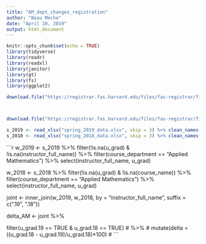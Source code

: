 ```yaml
---
title: "AM_dept_changes_registration"
author: "Beau Meche"
date: "April 10, 2019"
output: html_document
---
```


```r
knitr::opts_chunk$set(echo = TRUE)
library(tidyverse)
library(readr)
library(readxl)
library(janitor)
library(gt)
library(fs)
library(ggplot2)
```

```r
download.file("https://registrar.fas.harvard.edu/files/fas-registrar/files/class_enrollment_summary_by_term_3.22.19.xlsx", mode = "wb", destfile = "spring_2019_data.xlsx")



download.file("https://registrar.fas.harvard.edu/files/fas-registrar/files/class_enrollment_summary_by_term_03.06.18.xlsx", mode = "wb", destfile = "spring_2018_data.xlsx")

s_2019 <- read_xlsx("spring_2019_data.xlsx", skip = 3) %>% clean_names()
s_2018 <- read_xlsx("spring_2018_data.xlsx", skip = 3) %>% clean_names()
```


```r
w_2019 <- s_2019 %>% 
  filter(!is.na(u_grad) & !is.na(instructor_full_name)) %>% 
  filter(course_department == "Applied Mathematics") %>% 
  select(instructor_full_name, u_grad)

w_2018 <- s_2018 %>% 
  filter(!is.na(u_grad) & !is.na(course_name)) %>% 
  filter(course_department == "Applied Mathematics") %>% 
  select(instructor_full_name, u_grad)

joint <- inner_join(w_2019, w_2018, by = "instructor_full_name", 
                    suffix = c(".19", ".18"))

delta_AM <- joint %>% 
  
  filter(u_grad.19 == TRUE & u_grad.18 == TRUE)
# %>% 
#   mutate(delta = ((u_grad.18 - u_grad.19)/u_grad.18)*100)
# ```

